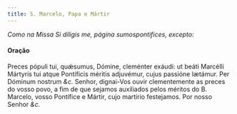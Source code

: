 ```yaml
---
title: S. Marcelo, Papa e Mártir
---
```


<em>Como na Missa Si díligis me, página sumospontifices, excepto:</em>

#### Oração

<div class="grid grid-cols-2 gap-5">
  <span class="text-justify">
    Preces pópuli tui, quǽsumus, Dómine, cleménter exáudi: ut beáti Marcélli
    Mártyris tui atque Pontíficis méritis adjuvémur, cujus passióne lætámur. Per
    Dóminum nostrum <em>&c.</em>
  </span>
  <span class="text-justify">
    Senhor, dignai-Vos ouvir clementemente as preces do vosso povo, a fim de que
    sejamos auxiliados pelos méritos do B. Marcelo, vosso Pontífice e Mártir,
    cujo martírio festejamos. Por nosso Senhor <em>&c.</em>
  </span>
</div>
